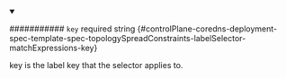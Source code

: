 
<details className="config-field" data-expandable="false" open>
<summary>

########### `key` <span className="config-field-required" data-required="false">required</span> <span className="config-field-type">string</span> <span className="config-field-default"></span> <span className="config-field-enum"></span> {#controlPlane-coredns-deployment-spec-template-spec-topologySpreadConstraints-labelSelector-matchExpressions-key}

key is the label key that the selector applies to.

</summary>



</details>
